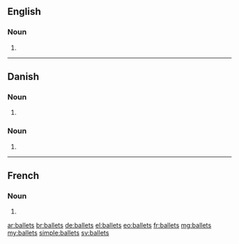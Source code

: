 ==English==

===Noun===
{{head|en}}

# {{plural of|ballet}}

----

==Danish==

===Noun===
{{head|da|noun form|g=c}}

# {{form of|genitive singular indefinite|ballet|lang=da}}

===Noun===
{{head|da|noun form|g=n}}

# {{form of|genitive singular definite|bal|lang=da}}

----

==French==

===Noun===
{{head|fr|g=m-p}}

# {{plural of|ballet|lang=fr}}

[[ar:ballets]]
[[br:ballets]]
[[de:ballets]]
[[el:ballets]]
[[eo:ballets]]
[[fr:ballets]]
[[mg:ballets]]
[[my:ballets]]
[[simple:ballets]]
[[sv:ballets]]